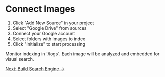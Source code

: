 # Connect Images

1. Click "Add New Source" in your project
2. Select "Google Drive" from sources
3. Connect your Google account
4. Select folders with images to index
5. Click "Initialize" to start processing

<Callout type="info">
Monitor indexing in `/logs`. Each image will be analyzed and embedded for visual search.
</Callout>

[Next: Build Search Engine →](/first-projects/visual-search/3-build) 